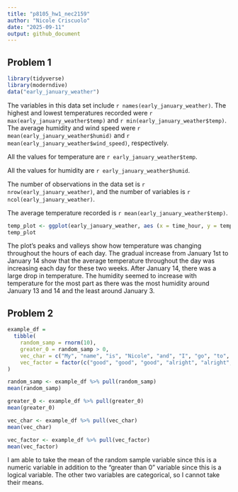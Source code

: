 ```yaml
---
title: "p8105_hw1_nec2159"
author: "Nicole Criscuolo"
date: "2025-09-11"
output: github_document
---
```


## Problem 1
```r
library(tidyverse)
library(moderndive)
data("early_january_weather")
```

The variables in this data set include `r names(early_january_weather)`. The highest and lowest temperatures recorded were `r max(early_january_weather$temp)` and `r min(early_january_weather$temp)`. The average humidity and wind speed were `r mean(early_january_weather$humid)` and `r mean(early_january_weather$wind_speed)`, respectively. 

All the values for temperature are `r early_january_weather$temp`. 

All the values for humidity are `r early_january_weather$humid`.

The number of observations in the data set is `r nrow(early_january_weather)`, and the number of variables is `r ncol(early_january_weather)`. 

The average temperature recorded is `r mean(early_january_weather$temp)`.

```r
temp_plot <- ggplot(early_january_weather, aes (x = time_hour, y = temp, color = humid)) + geom_point()
temp_plot
```
The plot's peaks and valleys show how temperature was changing throughout the hours of each day. The gradual increase from January 1st to January 14 show that the average temperature throughout the day was increasing each day for these two weeks. After January 14, there was a large drop in temperature. The humidity seemed to increase with temperature for the most part as there was the most humidity around January 13 and 14 and the least around January 3.

## Problem 2

```r
example_df = 
  tibble(
    random_samp = rnorm(10),
    greater_0 = random_samp > 0,
    vec_char = c("My", "name", "is", "Nicole", "and", "I", "go", "to", "Columbia", "University"),
    vec_factor = factor(c("good", "good", "good", "alright", "alright", "alright", "alright", "bad", "bad", "bad"))
)

random_samp <- example_df %>% pull(random_samp)
mean(random_samp)

greater_0 <- example_df %>% pull(greater_0)
mean(greater_0)

vec_char <- example_df %>% pull(vec_char)
mean(vec_char)

vec_factor <- example_df %>% pull(vec_factor)
mean(vec_factor)
```

I am able to take the mean of the random sample variable since this is a numeric variable in addition to the "greater than 0" variable since this is a logical variable. The other two variables are categorical, so I cannot take their means.

